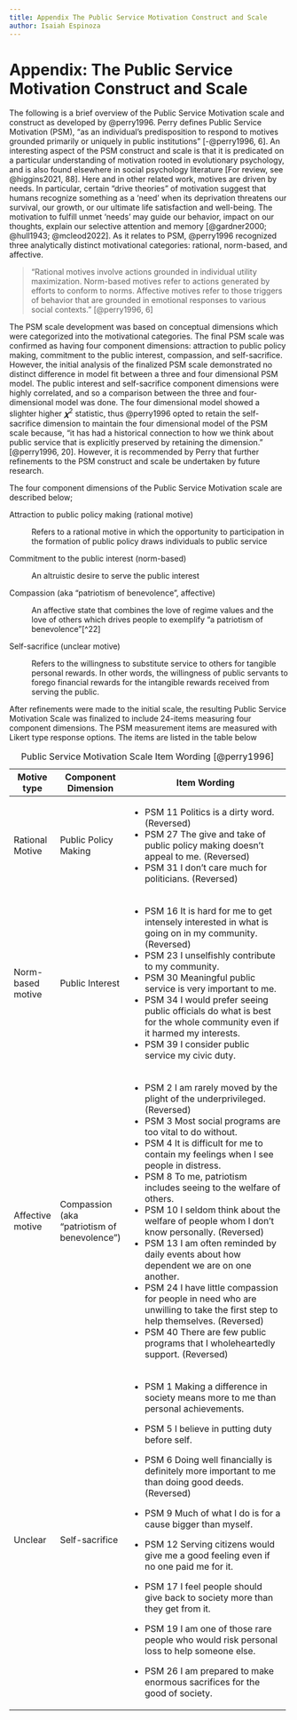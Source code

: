 ```yaml
---
title: Appendix The Public Service Motivation Construct and Scale
author: Isaiah Espinoza
---
```


# Appendix: The Public Service Motivation Construct and Scale

The following is a brief overview of the Public Service Motivation scale and construct as developed by @perry1996. Perry defines Public Service Motivation (PSM), "as an individual's predisposition to respond to motives grounded primarily or uniquely in public institutions" [-@perry1996, 6]. An interesting aspect of the PSM construct and scale is that it is predicated on a particular understanding of motivation rooted in evolutionary psychology, and is also found elsewhere in social psychology literature [For review, see @higgins2021, 88]. Here and in other related work, motives are driven by needs. In particular, certain "drive theories" of motivation suggest that humans recognize something as a 'need' when its deprivation threatens our survival, our growth, or our ultimate life satisfaction and well-being. The motivation to fulfill unmet 'needs' may guide our behavior, impact on our thoughts, explain our selective attention and memory [@gardner2000; @hull1943; @mcleod2022]. As it relates to PSM, @perry1996 recognized three analytically distinct motivational categories: rational, norm-based, and affective.

> "Rational motives involve actions grounded in individual utility maximization. Norm-based motives refer to actions generated by efforts to conform to norms. Affective motives refer to those triggers of behavior that are grounded in emotional responses to various social contexts." [@perry1996, 6]

The PSM scale development was based on conceptual dimensions which were categorized into the motivational categories. The final PSM scale was confirmed as having four component dimensions: attraction to public policy making, commitment to the public interest, compassion, and self-sacrifice. However, the initial analysis of the finalized PSM scale demonstrated no distinct difference in model fit between a three and four dimensional PSM model. The public interest and self-sacrifice component dimensions were highly correlated, and so a comparison between the three and four-dimensional model was done. The four dimensional model showed a slighter higher $𝛘^2$ statistic, thus @perry1996 opted to retain the self-sacrifice dimension to maintain the four dimensional model of the PSM scale because, "it has had a historical connection to how we think about public service that is explicitly preserved by retaining the dimension." [@perry1996, 20]. However, it is recommended by Perry that further refinements to the PSM construct and scale be undertaken by future research.

The four component dimensions of the Public Service Motivation scale are described below;

Attraction to public policy making (rational motive)

:   Refers to a rational motive in which the opportunity to participation in the formation of public policy draws individuals to public service

Commitment to the public interest (norm-based)

:   An altruistic desire to serve the public interest

Compassion (aka "patriotism of benevolence", affective)

:   An affective state that combines the love of regime values and the love of others which drives people to exemplify "a patriotism of benevolence"[^22]

Self-sacrifice (unclear motive)

:   Refers to the willingness to substitute service to others for tangible personal rewards. In other words, the willingness of public servants to forego financial rewards for the intangible rewards received from serving the public.

After refinements were made to the initial scale, the resulting Public Service Motivation Scale was finalized to include 24-items measuring four component dimensions. The PSM measurement items are measured with Likert type response options. The items are listed in the table below

+-------------------+----------------------------------------------+--------------------------------------------------------------------------------------------------------------------------------+
| Motive type       | Component Dimension                          | Item Wording                                                                                                                   |
+===================+==============================================+================================================================================================================================+
| Rational Motive   | Public Policy Making                         | -   PSM 11 Politics is a dirty word. (Reversed)                                                                                |
|                   |                                              | -   PSM 27 The give and take of public policy making doesn't appeal to me. (Reversed)                                          |
|                   |                                              | -   PSM 31 I don't care much for politicians. (Reversed)                                                                       |
+-------------------+----------------------------------------------+--------------------------------------------------------------------------------------------------------------------------------+
| Norm-based motive | Public Interest                              | -   PSM 16 It is hard for me to get intensely interested in what is going on in my community. (Reversed)                       |
|                   |                                              | -   PSM 23 I unselfishly contribute to my community.                                                                           |
|                   |                                              | -   PSM 30 Meaningful public service is very important to me.                                                                  |
|                   |                                              | -   PSM 34 I would prefer seeing public officials do what is best for the whole community even if it harmed my interests.      |
|                   |                                              | -   PSM 39 I consider public service my civic duty.                                                                            |
+-------------------+----------------------------------------------+--------------------------------------------------------------------------------------------------------------------------------+
| Affective motive  | Compassion (aka "patriotism of benevolence") | -   PSM 2 I am rarely moved by the plight of the underprivileged. (Reversed)                                                   |
|                   |                                              | -   PSM 3 Most social programs are too vital to do without.                                                                    |
|                   |                                              | -   PSM 4 It is difficult for me to contain my feelings when I see people in distress.                                         |
|                   |                                              | -   PSM 8 To me, patriotism includes seeing to the welfare of others.                                                          |
|                   |                                              | -   PSM 10 I seldom think about the welfare of people whom I don't know personally. (Reversed)                                 |
|                   |                                              | -   PSM 13 I am often reminded by daily events about how dependent we are on one another.                                      |
|                   |                                              | -   PSM 24 I have little compassion for people in need who are unwilling to take the first step to help themselves. (Reversed) |
|                   |                                              | -   PSM 40 There are few public programs that I wholeheartedly support. (Reversed)                                             |
+-------------------+----------------------------------------------+--------------------------------------------------------------------------------------------------------------------------------+
| Unclear           | Self-sacrifice                               | -   PSM 1 Making a difference in society means more to me than personal achievements.                                          |
|                   |                                              |                                                                                                                                |
|                   |                                              | -   PSM 5 I believe in putting duty before self.                                                                               |
|                   |                                              |                                                                                                                                |
|                   |                                              | -   PSM 6 Doing well financially is definitely more important to me than doing good deeds. (Reversed)                          |
|                   |                                              |                                                                                                                                |
|                   |                                              | -   PSM 9 Much of what I do is for a cause bigger than myself.                                                                 |
|                   |                                              |                                                                                                                                |
|                   |                                              | -   PSM 12 Serving citizens would give me a good feeling even if no one paid me for it.                                        |
|                   |                                              |                                                                                                                                |
|                   |                                              | -   PSM 17 I feel people should give back to society more than they get from it.                                               |
|                   |                                              |                                                                                                                                |
|                   |                                              | -   PSM 19 I am one of those rare people who would risk personal loss to help someone else.                                    |
|                   |                                              |                                                                                                                                |
|                   |                                              | -   PSM 26 I am prepared to make enormous sacrifices for the good of society.                                                  |
+-------------------+----------------------------------------------+--------------------------------------------------------------------------------------------------------------------------------+

: Public Service Motivation Scale Item Wording [@perry1996]


